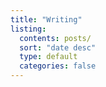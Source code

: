 ```yaml
---
title: "Writing"
listing:
  contents: posts/
  sort: "date desc"
  type: default
  categories: false
---
```

